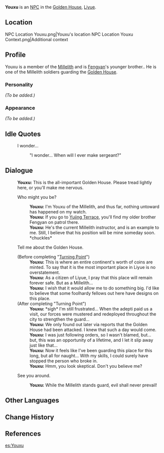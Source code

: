 {{Meta
<!-- REMOVE THIS TEMPLATE AFTER ADDING MISSING INFO -->
|missing_NPC_profile  = yes
}}
{{Character Infobox
|type             = NPC
|image            = NPC Youxu.png
|region           = Liyue
|title            = Millelith
|affiliation      = Millelith
|sibling          = Fengyan
|siblingNote      = Older brother
|voiceEN          = {{w|Kellen Goff}}<ref name="Kellen Goff">Twitter: [https://twitter.com/kellengoff/status/1336564477479686144 EN VA Self Announcement]</ref>
}}
'''Youxu''' is an [[NPC]] in the [[Golden House]], [[Liyue]].

==Location==
<gallery>
NPC Location Youxu.png|Youxu's location
NPC Location Youxu Context.png|Additional context
</gallery>

==Profile==
<!-- detailed story/lore information goes here -->
Youxu is a member of the [[Millelith]] and is [[Fengyan]]'s younger brother.. He is one of the Millelith soldiers guarding the [[Golden House]].

===Personality===
''(To be added.)''

===Appearance===
''(To be added.)''

==Idle Quotes==
{{Dialogue start}}
: {{DIcon|Idle}} I wonder...
:: {{A|VO Youxu 01.ogg}} "I wonder... When will I ever make sergeant?"
{{Dialogue end}}

==Dialogue==
{{Dialogue start}}
:'''Youxu:''' This is the all-important Golden House. Please tread lightly here, or you'll make me nervous.
:{{DIcon}} Who might you be?
::'''Youxu:''' I'm Youxu of the Millelith, and thus far, nothing untoward has happened on my watch.
::'''Youxu:''' If you go to [[Yujing Terrace]], you'll find my older brother Fengyan on patrol there.
::'''Youxu:''' He's the current Millelith instructor, and is an example to me. Still, I believe that his position will be mine someday soon. *chuckles*
:{{DIcon}} Tell me about the Golden House.
:;(Before completing "[[Turning Point]]")
::'''Youxu:''' This is where an entire continent's worth of coins are minted. To say that it is the most important place in Liyue is no overstatement.
::'''Youxu:''' As a citizen of Liyue, I pray that this place will remain forever safe. But as a Millelith...
::'''Youxu:''' I wish that it would allow me to do something big. I'd like to believe that some foolhardy fellows out here have designs on this place.
:;(After completing "Turning Point")
::'''Youxu:''' *sigh* I'm still frustrated... When the adepti paid us a visit, our forces were mustered and redeployed throughout the city to strengthen the guard...
::'''Youxu:''' We only found out later via reports that the Golden House had been attacked. I knew that such a day would come.
::'''Youxu:''' I was just following orders, so I wasn't blamed, but... but, this was an opportunity of a lifetime, and I let it slip away just like that...
::'''Youxu:''' Now it feels like I've been guarding this place for this long, but all for naught... With my skills, I could surely have stopped the person who broke in.
::'''Youxu:''' Hmm, you look skeptical. Don't you believe me?
:{{DIcon}} See you around.
::'''Youxu:''' While the Millelith stands guard, evil shall never prevail!
{{Dialogue end}}

==Other Languages==
{{Other Languages
|default_hidden = 1
|en      = Youxu
|zhs     = 佑旭
|zhs_rm  = Yòuxù
|zht     = 佑旭
|zht_rm  = Yòuxù
|ja      = 佑旭
|ja_rm   = Yuukyoku{{Assumed}}
|ko      = 연{{tt|욱|旭}}
|ko_rm   = Yeon'uk
|es      = Youxu
|fr      = Youxu
|ru      = Ю Сю
|th      = Youxu
|vi      = Youxu
|de      = Youxu
|id      = Youxu
|pt      = Youxu
|tr      = Youxu
|it      = Youxu
}}

==Change History==
{{Change History|1.1}}

==References==
{{Reflist}}

[[es:Youxu]]